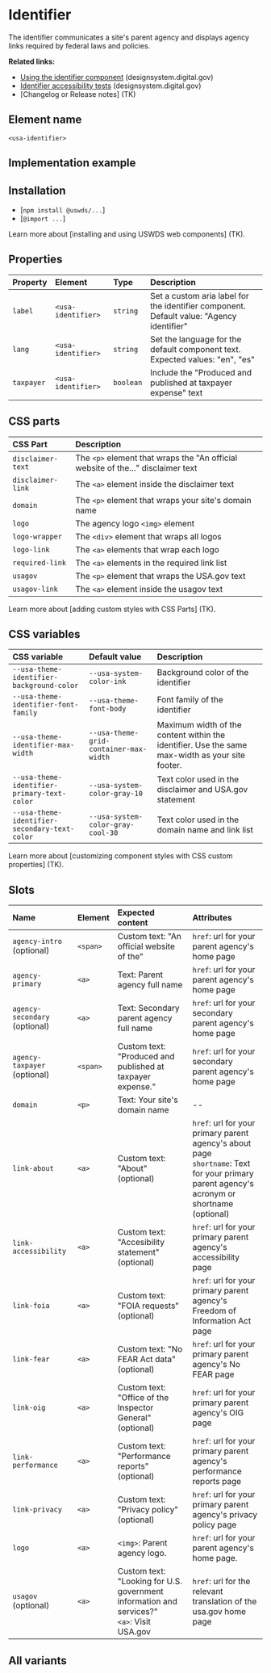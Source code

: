 
# Identifier

The identifier communicates a site's parent agency and displays agency links required by federal laws and policies.

**Related links:**

- [Using the identifier component](https://designsystem.digital.gov/components/identifier/) (designsystem.digital.gov)
- [Identifier accessibility tests](https://designsystem.digital.gov/components/identifier/) (designsystem.digital.gov)
- [Changelog or Release notes] (TK)

## Element name
`<usa-identifier>`

## Implementation example

<Canvas of={IdentifierStories.Default} />

## Installation
- [`npm install @uswds/...`]
- [`@import ...`]

Learn more about [installing and using USWDS web components] (TK).

## Properties

| Property | Element | Type |  Description |
|:--------|:--------|:--------|:--------|
| `label` | `<usa-identifier>` | `string` | Set a custom aria label for the identifier component. Default value: "Agency identifier" |
| `lang` | `<usa-identifier>` | `string` | Set the language for the default component text. Expected values: "en", "es" |
| `taxpayer` | `<usa-identifier>` | `boolean` | Include the "Produced and published at taxpayer expense" text |

## CSS parts

| CSS Part | Description |
| :------- | :---------- |
| `disclaimer-text` | The `<p>` element that wraps the "An official website of the..." disclaimer text |
| `disclaimer-link` | The `<a>` element inside the disclaimer text |
| `domain` | The `<p>` element that wraps your site's domain name |
| `logo` | The agency logo `<img>` element  |
| `logo-wrapper` | The `<div>` element that wraps all logos |
| `logo-link` | The `<a>` elements that wrap each logo |
| `required-link` | The `<a>` elements in the required link list |
| `usagov` | The `<p>` element that wraps the USA.gov text |
| `usagov-link` | The `<a>` element inside the usagov text |

Learn more about [adding custom styles with CSS Parts] (TK).

## CSS variables
| CSS variable | Default value | Description |
|:--------|:--------|:--------|
|`--usa-theme-identifier-background-color` | `--usa-system-color-ink` | Background color of the identifier |
|`--usa-theme-identifier-font-family` | `--usa-theme-font-body` | Font family of the identifier |
|`--usa-theme-identifier-max-width` | `--usa-theme-grid-container-max-width` | Maximum width of the content within the identifier. Use the same max-width as your site footer. |
|`--usa-theme-identifier-primary-text-color` | `--usa-system-color-gray-10` | Text color used in the disclaimer and USA.gov statement |
|`--usa-theme-identifier-secondary-text-color` | `--usa-system-color-gray-cool-30` | Text color used in the domain name and link list |

Learn more about [customizing component styles with CSS custom properties] (TK).

## Slots
| Name | Element | Expected content | Attributes |
|:--------|:--------|:--------|:--------|
| `agency-intro` (optional) | `<span>` |  Custom text: "An official website of the" | `href`: url for your parent agency's home page |
| `agency-primary` | `<a>` | Text: Parent agency full name  | `href`: url for your parent agency's home page |
| `agency-secondary` (optional) | `<a>` | Text: Secondary parent agency full name  | `href`: url for your secondary parent agency's home page |
| `agency-taxpayer` (optional) | `<span>` | Custom text: "Produced and published at taxpayer expense." | `href`: url for your secondary parent agency's home page |
| `domain` | `<p>` | Text: Your site's domain name  | -- |
| `link-about` | `<a>` | Custom text: "About" (optional) | `href`: url for your primary parent agency's about page <br/> `shortname`: Text for your primary parent agency's acronym or shortname (optional) |
| `link-accessibility` | `<a>` | Custom text: "Accesibility statement" (optional) | `href`: url for your primary parent agency's accessibility page |
| `link-foia` | `<a>` | Custom text: "FOIA requests" (optional)| `href`: url for your primary parent agency's Freedom of Information Act page |
| `link-fear` | `<a>` | Custom text: "No FEAR Act data" (optional)| `href`: url for your primary parent agency's No FEAR page |
| `link-oig` | `<a>` | Custom text: "Office of the Inspector General" (optional) | `href`: url for your primary parent agency's OIG page |
| `link-performance` | `<a>` | Custom text: "Performance reports" (optional) | `href`: url for your primary parent agency's performance reports page |
| `link-privacy` | `<a>` | Custom text:  "Privacy policy" (optional) | `href`: url for your primary parent agency's privacy policy page |
| `logo` | `<a>` | `<img>`: Parent agency logo.  | `href`: url for your parent agency's home page. |
| `usagov` (optional) | `<a>` | Custom text: "Looking for U.S. government information and services?" <br/> `<a>`: Visit USA.gov | `href`: url for the relevant translation of the usa.gov home page|

## All variants

<Stories />
